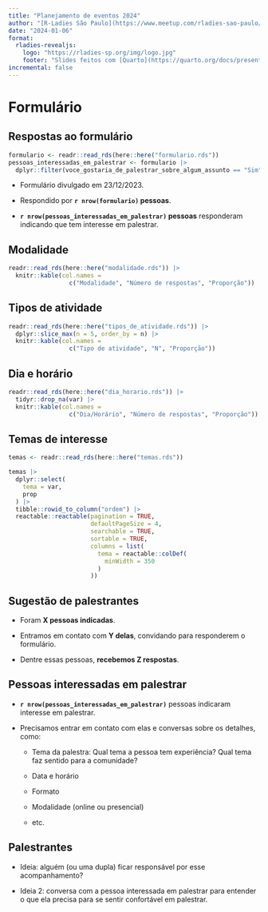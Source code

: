 ```yaml
---
title: "Planejamento de eventos 2024"
author: "[R-Ladies São Paulo](https://www.meetup.com/rladies-sao-paulo/)"
date: "2024-01-06"
format: 
  rladies-revealjs:
    logo: "https://rladies-sp.org/img/logo.jpg"
    footer: "Slides feitos com [Quarto](https://quarto.org/docs/presentations/revealjs/index.html) e [Quarto R-Ladies Theme](https://github.com/beatrizmilz/quarto-rladies-theme#quarto-r-ladies-theme)."
incremental: false
---
```

# Formulário
## Respostas ao formulário

```r
formulario <- readr::read_rds(here::here("formulario.rds"))
pessoas_interessadas_em_palestrar <- formulario |> 
  dplyr::filter(voce_gostaria_de_palestrar_sobre_algum_assunto == "Sim")
```

- Formulário divulgado em 23/12/2023.

- Respondido por **`r nrow(formulario)` pessoas**.

- **`r nrow(pessoas_interessadas_em_palestrar)` pessoas** responderam indicando que tem interesse em palestrar.

## Modalidade

```r
readr::read_rds(here::here("modalidade.rds")) |> 
  knitr::kable(col.names = 
                 c("Modalidade", "Número de respostas", "Proporção"))
```

## Tipos de atividade

```r
readr::read_rds(here::here("tipos_de_atividade.rds")) |> 
  dplyr::slice_max(n = 5, order_by = n) |> 
  knitr::kable(col.names = 
                 c("Tipo de atividade", "N", "Proporção"))
```


## Dia e horário


```r
readr::read_rds(here::here("dia_horario.rds")) |> 
  tidyr::drop_na(var) |>
  knitr::kable(col.names = 
                 c("Dia/Horário", "Número de respostas", "Proporção"))
```



## Temas de interesse

```r
temas <- readr::read_rds(here::here("temas.rds"))

temas |> 
  dplyr::select(
    tema = var,
    prop
  ) |> 
  tibble::rowid_to_column("ordem") |> 
  reactable::reactable(pagination = TRUE, 
                       defaultPageSize = 4,
                       searchable = TRUE,
                       sortable = TRUE,
                       columns = list(
                         tema = reactable::colDef(
                           minWidth = 350
                         )
                       ))
```

## Sugestão de palestrantes

- Foram **X pessoas indicadas**.

- Entramos em contato com **Y delas**, convidando para responderem o formulário.

- Dentre essas pessoas, **recebemos Z respostas**.

## Pessoas interessadas em palestrar

- **`r nrow(pessoas_interessadas_em_palestrar)`** pessoas indicaram interesse em palestrar.

- Precisamos entrar em contato com elas e conversas sobre os detalhes, como:

  - Tema da palestra: Qual tema a pessoa tem experiência? Qual tema faz sentido para a comunidade?

  - Data e horário

  - Formato
  
  - Modalidade (online ou presencial)

  - etc.
  
## Palestrantes

- Ideia: alguém (ou uma dupla) ficar responsável por esse acompanhamento?

- Ideia 2: conversa com a pessoa interessada em palestrar para entender o que ela precisa para se sentir confortável em palestrar.
